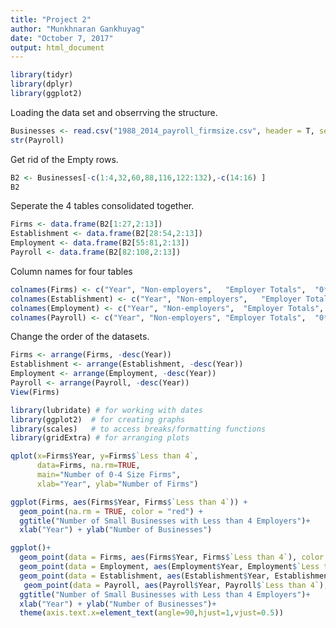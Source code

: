```yaml
---
title: "Project 2"
author: "Munkhnaran Gankhuyag"
date: "October 7, 2017"
output: html_document
---
```


```r
library(tidyr)
library(dplyr)
library(ggplot2)
```

Loading the data set and obserrving the structure.

```r
Businesses <- read.csv("1988_2014_payroll_firmsize.csv", header = T, sep = TRUE)
str(Payroll)
```

Get rid of the Empty rows.

```r
B2 <- Businesses[-c(1:4,32,60,88,116,122:132),-c(14:16) ]
B2
```

Seperate the 4 tables consolidated together.

```r
Firms <- data.frame(B2[1:27,2:13])
Establishment <- data.frame(B2[28:54,2:13])
Employment <- data.frame(B2[55:81,2:13])
Payroll <- data.frame(B2[82:108,2:13])
```

Column names for four tables
```R
colnames(Firms) <- c("Year", "Non-employers",	"Employer Totals",	"0*",	"Less than 4"	,"5 to 9",	"10 to 19"	,"Less than 20",	"20 to 99",	"100 to 499",	"Less than 500",	"over 500")
colnames(Establishment) <- c("Year", "Non-employers",	"Employer Totals",	"0*",	"Less than 4"	,"5 to 9",	"10 to 19"	,"Less than 20",	"20 to 99",	"100 to 499",	"Less than 500",	"over 500")
colnames(Employment) <- c("Year", "Non-employers",	"Employer Totals",	"0*",	"Less than 4"	,"5 to 9",	"10 to 19"	,"Less than 20",	"20 to 99",	"100 to 499",	"Less than 500",	"over 500")
colnames(Payroll) <- c("Year", "Non-employers",	"Employer Totals",	"0*",	"Less than 4"	,"5 to 9",	"10 to 19"	,"Less than 20",	"20 to 99",	"100 to 499",	"Less than 500",	"over 500")
```

Change the order of the datasets.

```r
Firms <- arrange(Firms, -desc(Year))
Establishment <- arrange(Establishment, -desc(Year))
Employment <- arrange(Employment, -desc(Year))
Payroll <- arrange(Payroll, -desc(Year))
View(Firms)
```


```r
library(lubridate) # for working with dates
library(ggplot2)  # for creating graphs
library(scales)   # to access breaks/formatting functions
library(gridExtra) # for arranging plots
```


```r
qplot(x=Firms$Year, y=Firms$`Less than 4`,
      data=Firms, na.rm=TRUE,
      main="Number of 0-4 Size Firms",
      xlab="Year", ylab="Number of Firms")
```

```r
ggplot(Firms, aes(Firms$Year, Firms$`Less than 4`)) +
  geom_point(na.rm = TRUE, color = "red") +
  ggtitle("Number of Small Businesses with Less than 4 Employers")+
  xlab("Year") + ylab("Number of Businesses")

```

```r
ggplot()+
  geom_point(data = Firms, aes(Firms$Year, Firms$`Less than 4`), color = "red") +
  geom_point(data = Employment, aes(Employment$Year, Employment$`Less than 4`), color = "blue") +
  geom_point(data = Establishment, aes(Establishment$Year, Establishment$`Less than 4`), color = "green")+
   geom_point(data = Payroll, aes(Payroll$Year, Payroll$`Less than 4`), color = "black")+
  ggtitle("Number of Small Businesses with Less than 4 Employers")+
  xlab("Year") + ylab("Number of Businesses")+
  theme(axis.text.x=element_text(angle=90,hjust=1,vjust=0.5))
```

